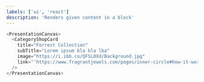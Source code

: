 ```yaml
---
labels: ['ui', 'react']
description: 'Renders given content in a block'
---
```



```js live
<PresentationCanvas>
  <CategoryShopCard
    title="Forrest Collection"
    subTitle="Lorem ipsum bla bla lba"
    image="https://i.ibb.co/QFSL0Xd/Background.jpg"
    link="'https://www.fragrantjewels.com/pages/inner-circle#how-it-works'"
  />
</PresentationCanvas>
```
